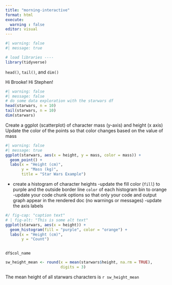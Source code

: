 ```yaml
---
title: "morning-interactive"
format: html
execute:
  warning : false
editor: visual
---
```


```r
#| warning: false
#| message: true

# load libraries ----
library(tidyverse)
```

`head()`, `tail()`, and `dim()`

Hi Brooke!
Hi Stephen!

```r
#| warning: false
#| message: false
# do some data exploration with the starwars df
head(starwars, n = 10) 
tail(starwars, n = 10)
dim(starwars)
```

Create a ggplot (scatterplot) of character mass (y-axis) and height (x axis) Update the color of the points so that color changes based on the value of mass

```r
#| warning: false
#| message: true
ggplot(starwars, aes(x = height, y = mass, color = mass)) +
  geom_point() +
  labs(x = "Height (cm)",
       y = "Mass (kg)",
       title = "Star Wars Example")
```

-   create a histogram of character heights -update the fill color (`fill`) to purple and the outside border line `color` of each histogram bin to orange -update your code chunk options so that only your code and output graph appear in the rendered doc (no warnings or messages) -update the axis labels

```r

#/ fig-cap: "caption text"
# | fig-alt: "This is some alt text"
ggplot(starwars, aes(x = height)) +
  geom_histogram(fill = "purple", color = "orange") +
  labs(x = "Height (cm)",
       y = "Count")
  
```

`df$col_name`

```r
sw_height_mean <- round(x = mean(starwars$height, na.rm = TRUE),
                        digits = 3)


```

The mean height of all starwars characters is `r sw_height_mean`
